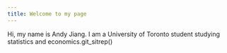 ```yaml
---
title: Welcome to my page
---
```


Hi, my name is Andy Jiang. I am a University of Toronto student studying statistics and economics.git_sitrep()
